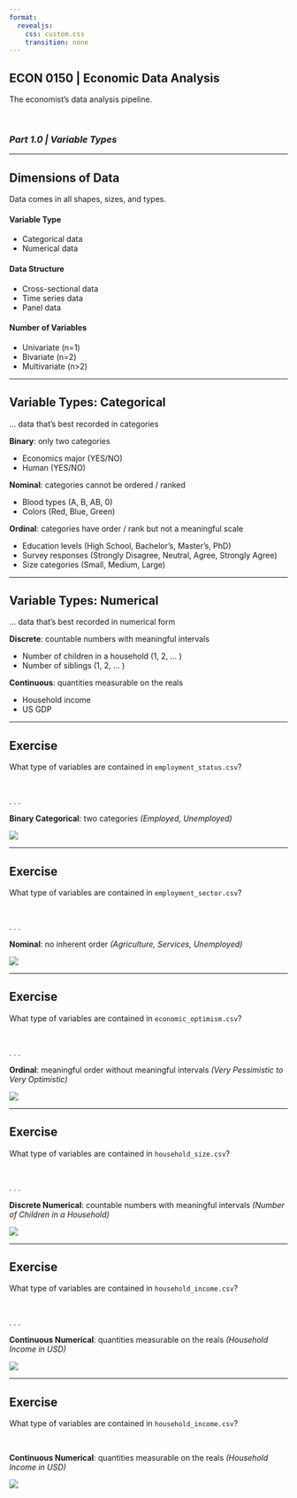 ```yaml
---
format:
  revealjs:
    css: custom.css
    transition: none
---
```


## ECON 0150 | Economic Data Analysis {.center}
<p class="subheader-center">The economist's data analysis pipeline.</p>

<br> 

### *Part 1.0 | Variable Types*

---

## Dimensions of Data
<p class="subheader">Data comes in all shapes, sizes, and types.</p>

#### Variable Type
- Categorical data
- Numerical data

#### Data Structure
- Cross-sectional data
- Time series data
- Panel data

#### Number of Variables
- Univariate (n=1)
- Bivariate (n=2)
- Multivariate (n>2)

---

## Variable Types: Categorical
<p class="subheader">... data that's best recorded in categories</p>

**Binary**: only two categories

- Economics major (YES/NO)
- Human (YES/NO)

**Nominal**: categories cannot be ordered / ranked

- Blood types (A, B, AB, 0)
- Colors (Red, Blue, Green)

**Ordinal**: categories have order / rank but not a meaningful scale

- Education levels (High School, Bachelor's, Master's, PhD)
- Survey responses (Strongly Disagree, Neutral, Agree, Strongly Agree)
- Size categories (Small, Medium, Large)

---

## Variable Types: Numerical
<p class="subheader">... data that's best recorded in numerical form</p>

**Discrete**: countable numbers with meaningful intervals\

- Number of children in a household (1, 2, ... )
- Number of siblings (1, 2, ... )

**Continuous**: quantities measurable on the reals

- Household income
- US GDP

---

## Exercise
<p class="subheader">What type of variables are contained in `employment_status.csv`?</p>

<br>

. . .

**Binary Categorical**: two categories *(Employed, Unemployed)*

![](../Examples/Part_1_0/i/Part_1_1_Binary_Categorical_Exercise.png)

---

## Exercise
<p class="subheader">What type of variables are contained in `employment_sector.csv`?</p>

<br>

. . .

**Nominal**: no inherent order *(Agriculture, Services, Unemployed)*

![](../Examples/Part_1_0/i/Part_1_1_Nominal_Categorical_Exercise.png)

---

## Exercise
<p class="subheader">What type of variables are contained in `economic_optimism.csv`?</p>

<br>

. . .

**Ordinal**: meaningful order without meaningful intervals *(Very Pessimistic to Very Optimistic)*

![](../Examples/Part_1_0/i/Part_1_1_Ordinal_Categorical_Exercise.png)

---

## Exercise
<p class="subheader">What type of variables are contained in `household_size.csv`?</p>

<br>

. . .

**Discrete Numerical**: countable numbers with meaningful intervals *(Number of Children in a Household)*

![](../Examples/Part_1_0/i/Part_1_2_Discrete_Numerical_Exercise.png)

---

## Exercise
<p class="subheader">What type of variables are contained in `household_income.csv`?</p>

<br>

. . .

**Continuous Numerical**: quantities measurable on the reals *(Household Income in USD)*

![](../Examples/Part_1_0/i/Part_1_2_Continuous_Numerical_Exercise.png)

---

## Exercise
<p class="subheader">What type of variables are contained in `household_income.csv`?</p>

<br>

**Continuous Numerical**: quantities measurable on the reals *(Household Income in USD)*

![](../Examples/Part_1_0/i/Part_1_2_Continuous_Numerical_Jitter_Boxplot_Exercise.png)

